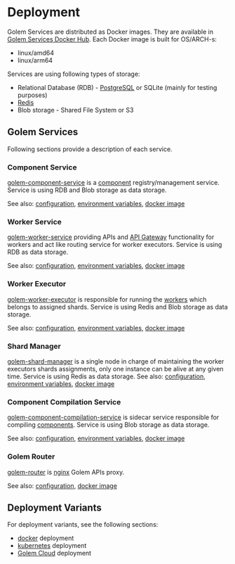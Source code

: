 # Deployment

Golem Services are distributed as Docker images. They are available in [Golem Services Docker Hub](https://hub.docker.com/u/golemservices). Each Docker image is built for OS/ARCH-s:

- linux/amd64
- linux/arm64

Services are using following types of storage:

- Relational Database (RDB) - [PostgreSQL](https://www.postgresql.org/) or SQLite (mainly for testing purposes)
- [Redis](https://redis.io/)
- Blob storage - Shared File System or S3

## Golem Services

Following sections provide a description of each service.

### Component Service

[golem-component-service](https://github.com/golemcloud/golem/tree/main/golem-component-service) is a [component](concepts-components.mdx) registry/management service. Service is using RDB and Blob storage as data storage.

See also: [configuration](https://github.com/golemcloud/golem/blob/main/golem-component-service/config/component-service.toml), [environment variables](https://github.com/golemcloud/golem/blob/main/golem-component-service/config/component-service.sample.env), [docker image](https://hub.docker.com/r/golemservices/golem-component-service)

### Worker Service

[golem-worker-service](https://github.com/golemcloud/golem/tree/main/golem-worker-service) providing APIs and [API Gateway](concepts-workers-gateway.mdx) functionality for workers and act like routing service for worker executors. Service is using RDB as data storage.

See also: [configuration](https://github.com/golemcloud/golem/blob/main/golem-worker-service/config/worker-service.toml), [environment variables](https://github.com/golemcloud/golem/blob/main/golem-worker-service/config/worker-service.sample.env), [docker image](https://hub.docker.com/r/golemservices/golem-worker-service)

### Worker Executor

[golem-worker-executor](https://github.com/golemcloud/golem/tree/main/golem-worker-executor) is responsible for running the [workers](concepts-workers.mdx) which belongs to assigned shards. Service is using Redis and Blob storage as data storage.

See also: [configuration](https://github.com/golemcloud/golem/blob/main/golem-worker-executor/config/worker-executor.toml), [environment variables](https://github.com/golemcloud/golem/blob/main/golem-worker-executor/config/worker-executor.sample.env), [docker image](https://hub.docker.com/r/golemservices/golem-worker-executor)

### Shard Manager

[golem-shard-manager](https://github.com/golemcloud/golem/tree/main/golem-shard-manager) is a single node in charge of maintaining the worker executors shards assignments, only one instance can be alive at any given time. Service is using Redis as data storage.
See also: [configuration](https://github.com/golemcloud/golem/blob/main/golem-shard-manager/config/shard-manager.toml), [environment variables](https://github.com/golemcloud/golem/blob/main/golem-shard-manager/config/shard-manager.sample.env), [docker image](https://hub.docker.com/r/golemservices/golem-shard-manager)

### Component Compilation Service

[golem-component-compilation-service](https://github.com/golemcloud/golem/tree/main/golem-component-compilation-service) is sidecar service responsible for compiling [components](concepts-components.mdx). Service is using Blob storage as data storage.

See also: [configuration](https://github.com/golemcloud/golem/blob/main/golem-component-compilation-service/config/component-compilation-service.toml), [environment variables](https://github.com/golemcloud/golem/blob/main/golem-component-compilation-service/config/component-compilation-service.sample.env), [docker image](https://hub.docker.com/r/golemservices/golem-component-compilation-service)

### Golem Router

[golem-router](https://github.com/golemcloud/golem/tree/main/golem-router) is [nginx](https://nginx.org/) Golem APIs proxy.

See also: [configuration](https://github.com/golemcloud/golem/blob/main/golem-router/golem-services.conf.template), [docker image](https://hub.docker.com/r/golemservices/golem-router)

## Deployment Variants

For deployment variants, see the following sections:

- [docker](deploy-docker.mdx) deployment
- [kubernetes](deploy-kubernetes.mdx) deployment
- [Golem Cloud](deploy-golem-cloud.mdx) deployment
